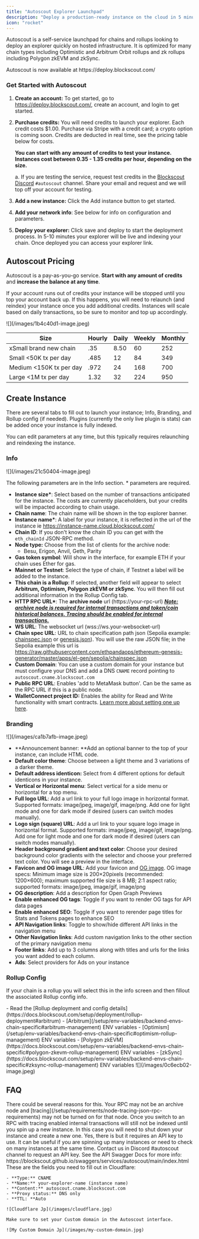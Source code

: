 ```yaml
---
title: "Autoscout Explorer Launchpad"
description: "Deploy a production-ready instance on the cloud in 5 minutes"
icon: "rocket"
---
```


Autoscout is a self-service launchpad for chains and rollups looking to deploy an explorer quickly on hosted infrastructure. It is optimized for many chain types including Optimistic and Arbitrum Orbit rollups and zk rollups including Polygon zkEVM and zkSync.

<Check>
  Autoscout is now available at https://deploy.blockscout.com/
</Check>

### Get Started with Autoscout

1. **Create an account:** To get started, go to https://deploy.blockscout.com/, create an account, and login to get started.
2. **Purchase credits:** You will need credits to launch your explorer. Each credit costs \$1.00. Purchase via Stripe with a credit card; a crypto option is coming soon. Credits are deducted in real time, see the pricing table below for costs.

   **You can start with any amount of credits to test your instance. Instances cost between 0.35 - 1.35 credits per hour, depending on the size.**

   a. If you are testing the service, request test credits in the [Blockscout Discord](https://discord.gg/blockscout) `#autoscout` channel. Share your email and request and we will top off your account for testing.
3. **Add a new instance:** Click the Add instance button to get started.
4. **Add your network info**: See below for info on configuration and parameters.
5. **Deploy your explorer:** Click save and deploy to start the deployment process. In 5-10 minutes your explorer will be live and indexing your chain. Once deployed you can access your explorer link.

## Autoscout Pricing

Autoscout is a pay-as-you-go service. **Start with any amount of credits** and **increase the balance at any time**.

If your account runs out of credits your instance will be stopped until you top your account back up. If this happens, you will need to relaunch (and reindex) your instance once you add additional credits. Instances will scale based on daily transactions, so be sure to monitor and top up accordingly.

<Frame caption>
  ![](/images/1b4c40d1-image.jpeg)
</Frame>

| Size                     | Hourly | Daily | Weekly | Monthly |
| ------------------------ | ------ | ----- | ------ | ------- |
| xSmall brand new chain   | .35    | 8.50  | 60     | 252     |
| Small \<50K tx per day   | .485   | 12    | 84     | 349     |
| Medium \<150K tx per day | .972   | 24    | 168    | 700     |
| Large \<1M tx per day    | 1.32   | 32    | 224    | 950     |

## Create Instance

There are several tabs to fill out to launch your instance; Info, Branding, and Rollup config (if needed). Plugins (currently the only live plugin is stats) can be added once your instance is fully indexed.

You can edit parameters at any time, but this typically requires relaunching and reindexing the instance.

### Info

<Frame caption>
  ![](/images/21c50404-image.jpeg)
</Frame>

The following parameters are in the Info section. \* parameters are required.

- **Instance size\***: Select based on the number of transactions anticipated for the instance. The costs are currently placeholders, but your credits will be impacted according to chain usage.
- **Chain name**: The chain name will be shown in the top explorer banner.
- **Instance name\***: A label for your instance, it is reflected in the url of the instance ie https://instance-name.cloud.blockscout.com/
- **Chain ID**: If you don't know the chain ID you can get with the `eth_chainId` JSON-RPC method.
- **Node type:** Choose from the list of clients for the archive node:
  - Besu, Erigon, Anvil, Geth, Parity
- **Gas token symbol**: Will show in the interface, for example ETH if your chain uses Ether for gas.
- **Mainnet or Testnet**: Select the type of chain, if Testnet a label will be added to the instance.
- **This chain is a Rollup**: If selected, another field will appear to select **Arbitrum, Optimism, Polygon zkEVM or zkSync**. You will then fill out additional information in the Rollup Config tab.
- **HTTP RPC URL\***: The **archive node** url (https://your-rpc-url) [___Note: archive node is required for internal transactions and token/coin historical balances. Tracing should be enabled for internal transactions.___](/setup/requirements/node-tracing-json-rpc-requirements)
- **WS URL**: The websocket url (wss://ws.your-websocket-url)
- **Chain spec URL**: URL to chain specification path json (Sepolia example: [chainspec.json](https://github.com/ethpandaops/ethereum-genesis-generator/blob/master/apps/el-gen/sepolia/chainspec.json) or [genesis.json](https://github.com/ethpandaops/ethereum-genesis-generator/blob/master/apps/el-gen/sepolia/genesis.json)). You will use the raw JSON file; in the Sepolia example this url is https://raw.githubusercontent.com/ethpandaops/ethereum-genesis-generator/master/apps/el-gen/sepolia/chainspec.json
- **Custom Domain**: You can use a custom domain for your instance but must configure your DNS and add a DNS `CNAME` record pointing to `autoscout.cname.blockscout.com`
- **Public RPC URL**: Enables 'add to MetaMask button'. Can be the same as the RPC URL if this is a public node.
- **WalletConnect project ID:** Enables the ability for Read and Write functionality with smart contracts. [Learn more about setting one up here](/setup/configuration-options/walletconnect-project-id-for-contract-read-write).

### Branding

<Frame caption>
  ![](/images/ca1b7afb-image.jpeg)
</Frame>

- \*\*Announcement banner: \*\*Add an optional banner to the top of your instance, can include HTML code.
- **Default color theme**: Choose between a light theme and 3 variations of a darker theme.
- **Default address identicon:** Select from 4 different options for default identicons in your instance.
- **Vertical or Horizontal menu**: Select vertical for a side menu or horizontal for a top menu.
- **Full logo URL**: Add a url link to your full logo image in horizontal format. Supported formats: image/jpeg, image/gif, image/png. Add one for light mode and one for dark mode if desired (users can switch modes manually).
- **Logo sign (square) URL**: Add a url link to your square logo image in horizontal format. Supported formats: image/jpeg, image/gif, image/png. Add one for light mode and one for dark mode if desired (users can switch modes manually).
- **Header background gradient and text color**: Choose your desired background color gradients with the selector and choose your preferred text color. You will see a preview in the interface.
- **Favicon and OG image URL**: Add your favicon and [OG image](https://ogp.me/). OG image specs: Minimum image size is 200×20pixels (recommended: 1200×600); maximum supported file size is 8 MB; 2:1 aspect ratio; supported formats: image/jpeg, image/gif, image/png
- **OG description**: Add a description for Open Graph Previews
- **Enable enhanced OG tags**: Toggle if you want to render OG tags for API data pages
- **Enable enhanced SEO**: Toggle if you want to rerender page titles for Stats and Tokens pages to enhance SEO
- **API Navigation links**: Toggle to show/hide different API links in the navigation menu
- **Other Navigation links**: Add custom navigation links to the other section of the primary navigation menu
- **Footer links**: Add up to 3 columns along with titles and urls for the links you want added to each column.
- **Ads**: Select providers for Ads on your instance

### Rollup Config

If your chain is a rollup you will select this in the info screen and then fillout the associated Rollup config info.

<Info>
  - Read the [Rollup deployment and config details](https://docs.blockscout.com/setup/deployment/rollup-deployment#arbitrum)
    - [Arbitrum](/setup/env-variables/backend-envs-chain-specific#arbitrum-management) ENV variables
    - [Optimism](/setup/env-variables/backend-envs-chain-specific#optimism-rollup-management) ENV variables
    - [Polygon zkEVM](https://docs.blockscout.com/setup/env-variables/backend-envs-chain-specific#polygon-zkevm-rollup-management) ENV variables
    - [zkSync](https://docs.blockscout.com/setup/env-variables/backend-envs-chain-specific#zksync-rollup-management) ENV variables
</Info>

<Frame caption>
  ![](/images/0c6ecb02-image.jpeg)
</Frame>

## FAQ

<AccordionGroup>
  <Accordion title="Why can't I see internal transactions?">
    There could be several reasons for this. Your RPC may not be an archive node and [tracing](/setup/requirements/node-tracing-json-rpc-requirements) may not be turned on for that node. Once you switch to an RPC with tracing enabled internal transactions will still not be indexed until you spin up a new instance. In this case you will need to shut down your instance and create a new one.
  </Accordion>
  <Accordion title="Is there an Autoscout API?">
    Yes, there is but it requires an API key to use. It can be useful if you are spinning up many instances or need to check on many instances at the same time. Contact us in Discord #autoscout channel to request an API key. See the API Swagger Docs for more info: https://blockscout.github.io/swaggers/services/autoscout/main/index.html
  </Accordion>
  <Accordion title="How do I add a domain / subdomain on Cloudflare using CNAME?">
    These are the fields you need to fill out in Cloudflare:

    - **Type:** CNAME
    - **Name:** your-explorer-name (instance name)
    - **Content:** autoscout.cname.blockscout.com
    - **Proxy status:** DNS only
    - **TTL: **Auto

    ![Cloudflare Jp](/images/cloudflare.jpg)

    Make sure to set your Custom domain in the Autoscout interface.

    ![My Custom Domain Jp](/images/my-custom-domain.jpg)
  </Accordion>
</AccordionGroup>